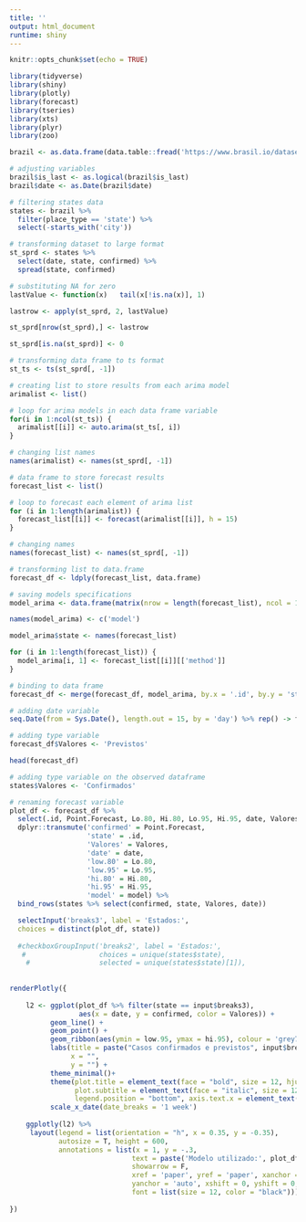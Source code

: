 ```yaml
---
title: ''
output: html_document
runtime: shiny
---
```


```r
knitr::opts_chunk$set(echo = TRUE)
```

```r
library(tidyverse)
library(shiny)
library(plotly)
library(forecast)
library(tseries)
library(xts)
library(plyr)
library(zoo)
```


```r
brazil <- as.data.frame(data.table::fread('https://www.brasil.io/dataset/covid19/caso?format=csv'))

# adjusting variables
brazil$is_last <- as.logical(brazil$is_last)
brazil$date <- as.Date(brazil$date)

# filtering states data
states <- brazil %>% 
  filter(place_type == 'state') %>%
  select(-starts_with('city'))
```

```r

# transforming dataset to large format
st_sprd <- states %>%
  select(date, state, confirmed) %>%
  spread(state, confirmed)

# substituting NA for zero
lastValue <- function(x)   tail(x[!is.na(x)], 1)

lastrow <- apply(st_sprd, 2, lastValue)

st_sprd[nrow(st_sprd),] <- lastrow

st_sprd[is.na(st_sprd)] <- 0

# transforming data frame to ts format
st_ts <- ts(st_sprd[, -1])

# creating list to store results from each arima model
arimalist <- list()

# loop for arima models in each data frame variable
for(i in 1:ncol(st_ts)) {
  arimalist[[i]] <- auto.arima(st_ts[, i])
}

# changing list names
names(arimalist) <- names(st_sprd[, -1])

# data frame to store forecast results
forecast_list <- list()

# loop to forecast each element of arima list
for (i in 1:length(arimalist)) {
  forecast_list[[i]] <- forecast(arimalist[[i]], h = 15)
}

# changing names
names(forecast_list) <- names(st_sprd[, -1])

# transforming list to data.frame
forecast_df <- ldply(forecast_list, data.frame)

# saving models specifications
model_arima <- data.frame(matrix(nrow = length(forecast_list), ncol = 1))

names(model_arima) <- c('model')

model_arima$state <- names(forecast_list)

for (i in 1:length(forecast_list)) {
  model_arima[i, 1] <- forecast_list[[i]][['method']]
} 

# binding to data frame 
forecast_df <- merge(forecast_df, model_arima, by.x = '.id', by.y = 'state')

# adding date variable
seq.Date(from = Sys.Date(), length.out = 15, by = 'day') %>% rep() -> forecast_df$date

# adding type variable
forecast_df$Valores <- 'Previstos'

head(forecast_df)

# adding type variable on the observed dataframe
states$Valores <- 'Confirmados'

# renaming forecast variable
plot_df <- forecast_df %>% 
  select(.id, Point.Forecast, Lo.80, Hi.80, Lo.95, Hi.95, date, Valores, model) %>%
  dplyr::transmute('confirmed' = Point.Forecast,
                   'state' = .id,
                   'Valores' = Valores,
                   'date' = date, 
                   'low.80' = Lo.80,
                   'low.95' = Lo.95,
                   'hi.80' = Hi.80,
                   'hi.95' = Hi.95,
                   'model' = model) %>%
  bind_rows(states %>% select(confirmed, state, Valores, date))

```

```r

  selectInput('breaks3', label = 'Estados:',
  choices = distinct(plot_df, state))
  
  #checkboxGroupInput('breaks2', label = 'Estados:', 
   #                  choices = unique(states$state), 
    #                 selected = unique(states$state)[1]),
  
  
renderPlotly({
   
    l2 <- ggplot(plot_df %>% filter(state == input$breaks3), 
                 aes(x = date, y = confirmed, color = Valores)) +
          geom_line() +
          geom_point() +
          geom_ribbon(aes(ymin = low.95, ymax = hi.95), colour = 'grey70', alpha = .3) +
          labs(title = paste("Casos confirmados e previstos", input$breaks3),
               x = "", 
               y = "") +
          theme_minimal()+
          theme(plot.title = element_text(face = "bold", size = 12, hjust = 0.5),
                plot.subtitle = element_text(face = "italic", size = 12, hjust = 0.5),
                legend.position = "bottom", axis.text.x = element_text(angle = 60)) +
          scale_x_date(date_breaks = '1 week')
  
    ggplotly(l2) %>%  
     layout(legend = list(orientation = "h", x = 0.35, y = -0.35),
            autosize = T, height = 600,
            annotations = list(x = 1, y = -.3, 
                              text = paste('Modelo utilizado:', plot_df$model[plot_df$state == input$breaks3][1]),
                              showarrow = F,
                              xref = 'paper', yref = 'paper', xanchor = 'right', 
                              yanchor = 'auto', xshift = 0, yshift = 0, 
                              font = list(size = 12, color = "black")))
          
})
```


